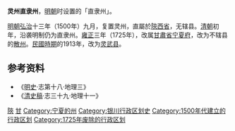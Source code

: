 '''灵州直隶州'''，[[明朝|明朝]]时设置的「直隶州」。

[[明朝|明朝]][[弘治_(明朝)|弘治]]十三年（1500年）九月，复置灵州，直屬於[[陕西布政司|陝西省]]，无辖县。[[清朝|清朝]]初年，沿袭明制仍为直隶州。[[雍正|雍正]]三年（1725年），改属[[甘肅布政司|甘肅省]][[宁夏府|宁夏府]]，改为不辖县的[[散州|散州]]。[[民國時期|民國時期]]的1913年，改为[[灵武县|灵武县]]。

== 参考资料 ==
*《[[明史|明史]]·志第十八·地理三》
*《[[清史稿|清史稿]]·志三十九·地理十一》

{{明朝行政区划|nocat}}
{{宁夏行政区划小作品}}
[[Category:明朝直隶州|陝]]
[[Category:清朝直隶州|甘]]
[[Category:宁夏的州|Category:宁夏的州]]
[[Category:银川行政区划史|Category:银川行政区划史]]
[[Category:1500年代建立的行政区划|Category:1500年代建立的行政区划]]
[[Category:1725年废除的行政区划|Category:1725年废除的行政区划]]